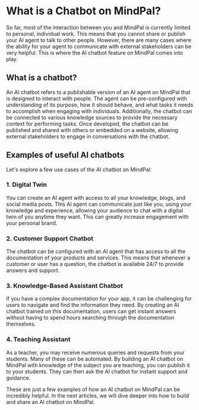 # What is a Chatbot on MindPal?

So far, most of the interaction between you and MindPal is currently limited to personal, individual work. This means that you cannot share or publish your AI agent to talk to other people. However, there are many cases where the ability for your agent to communicate with external stakeholders can be very helpful. This is where the AI chatbot feature on MindPal comes into play.

## What is a chatbot?

An AI chatbot refers to a publishable version of an AI agent on MindPal that is designed to interact with people. The agent can be pre-configured with understanding of its purpose, how it should behave, and what tasks it needs to accomplish when engaging with individuals. Additionally, the chatbot can be connected to various knowledge sources to provide the necessary context for performing tasks. Once developed, the chatbot can be published and shared with others or embedded on a website, allowing external stakeholders to engage in conversations with the chatbot.

## Examples of useful AI chatbots

Let's explore a few use cases of the AI chatbot on MindPal:

### 1. Digital Twin

You can create an AI agent with access to all your knowledge, blogs, and social media posts. This AI agent can communicate just like you, using your knowledge and experience, allowing your audience to chat with a digital twin of you anytime they want. This can greatly increase engagement with your personal brand.

### 2. Customer Support Chatbot

The chatbot can be configured with an AI agent that has access to all the documentation of your products and services. This means that whenever a customer or user has a question, the chatbot is available 24/7 to provide answers and support.

### 3. Knowledge-Based Assistant Chatbot

If you have a complex documentation for your app, it can be challenging for users to navigate and find the information they need. By creating an AI chatbot trained on this documentation, users can get instant answers without having to spend hours searching through the documentation themselves.

### 4. Teaching Assistant

As a teacher, you may receive numerous queries and requests from your students. Many of these can be automated. By building an AI chatbot on MindPal with knowledge of the subject you are teaching, you can publish it to your students. They can then ask the AI chatbot for instant support and guidance.

These are just a few examples of how an AI chatbot on MindPal can be incredibly helpful. In the next articles, we will dive deeper into how to build and share an AI chatbot on MindPal.


<PageFooter />
